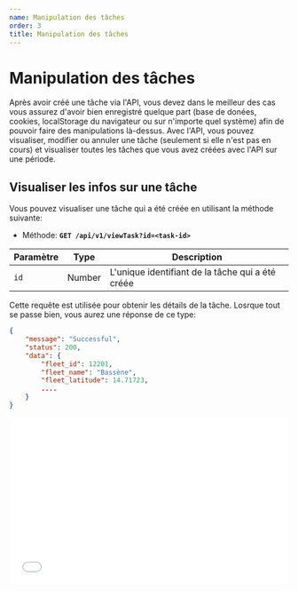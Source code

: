 ```yaml
---
name: Manipulation des tâches
order: 3
title: Manipulation des tâches
---
```


# Manipulation des tâches

Après avoir créé une tâche via l'API, vous devez dans le meilleur des cas vous assurez d'avoir bien enregistré quelque part (base de donées, cookies, localStorage du navigateur ou sur n'importe quel système) afin de pouvoir faire des manipulations là-dessus. Avec l'API, vous pouvez visualiser, modifier ou annuler une tâche (seulement si elle n'est pas en cours) et visualiser toutes les tâches que vous avez créées avec l'API sur une période.

## Visualiser les infos sur une tâche

Vous pouvez visualiser une tâche qui a été créée en utilisant la méthode suivante:

- Méthode: **`GET /api/v1/viewTask?id=<task-id>`**

| Paramètre | Type   | Description                                      |
| --------- | ------ | ------------------------------------------------ |
| `id`      | Number | L'unique identifiant de la tâche qui a été créée |

Cette requête est utilisée pour obtenir les détails de la tâche. Losrque tout se passe bien, vous aurez une réponse de ce type:

```json
{
	"message": "Successful",
	"status": 200,
	"data": {
		"fleet_id": 12201,
		"fleet_name": "Bassène",
		"fleet_latitude": 14.71723,
		....
	}
}
```

<iframe
  src="//api.apiembed.com/?source=https://raw.githubusercontent.com/paps-app/request-api-exemple/master/GetTask.json&targets=shell:curl,node:unirest,java:unirest,python:requests,ruby:native,objc:nsurlsession,go:native,java:okhttp,node:native,javascript:jquery,php:http1,csharp:restsharp"
  frameborder="0"
  scrolling="no"
  width="100%"
  height="300px"
  seamless
/>

## Modifier les infos d'une tâche

Vous pouvez modifier une tâche losrque seulement celle-ci n'a pas encore commencé en changeant les mêmes infos que vous aviez soumises au moment de les créer donc les mêmes paramètres de création de tâche:

- Méthode: **`POST /api/v1/editTask`**

| Paramètre             | Type                                          | Description                                               |
| --------------------- | --------------------------------------------- | --------------------------------------------------------- |
| `id`                  | `String`                                      | ID de la tâche à modifier                                 |
| `jobPickupAddress`    | [Geoplace](/#types-et-formats-des-donnees)    | Nom du contact chez qui le ramassage doit être effectué   |
| `jobPickupPhone`      | [PhoneNumber](/#types-et-formats-des-donnees) | Numéro de téléphone de l'expediteur                       |
| `customerPhone`       | [PhoneNumber](/#types-et-formats-des-donnees) | Numéro de téléphone du destinataire                       |
| `jobPickupDatetime`   | [Datetime](/#types-et-formats-des-donnees)    | Heure/date à laquelle la course doit être prise en charge |
| `jobDeliveryDatetime` | [Datetime](/#types-et-formats-des-donnees)    | Heure/date à laquelle la course est terminée              |
| `customerAddress`     | [Geoplace](/#types-et-formats-des-donnees)    | Adresse du destinataire                                   |
| `customerUsername`    | String                                        | Nom du destinataire                                       |

<iframe
  src="//api.apiembed.com/?source=https://raw.githubusercontent.com/paps-app/request-api-exemple/master/editTask.json&targets=shell:curl,node:unirest,java:unirest,python:requests,ruby:native,objc:nsurlsession,go:native,java:okhttp,node:native,javascript:jquery,php:http1,csharp:restsharp"
  frameborder="0"
  scrolling="no"
  width="100%"
  height="300px"
  seamless
/>

## Modifier les dates de début et fin d'une tâche

Vous pouvez modifier les dâtes et heures d'une tâche également losrque seulement celles-ci n'ont pas été encore entamées en soumettant leur ID dans un tableau et spécifiant `startTtime` et `endTime`.

- Méthode: **`POST /api/v1/updateTaskDatetime`**

| Paramètre   | Type                                       | Description                                                      |
| ----------- | ------------------------------------------ | ---------------------------------------------------------------- |
| `ids`       | Array[ids]                                 | Tous les ids dont on veut changer la date contenus dans un array |
| `startTime` | [Datetime](/#types-et-formats-des-donnees) | Nouvelle date/heure du commencement de la tâche                  |
| `endTime`   | [Datetime](/#types-et-formats-des-donnees) | Nouvelle date/heure de la fin de cette tâche                     |

<iframe
  src="//api.apiembed.com/?source=https://raw.githubusercontent.com/paps-app/request-api-exemple/master/updateTaskDatetime.json&targets=shell:curl,node:unirest,java:unirest,python:requests,ruby:native,objc:nsurlsession,go:native,java:okhttp,node:native,javascript:jquery,php:http1,csharp:restsharp"
  frameborder="0"
  scrolling="no"
  width="100%"
  height="300px"
  seamless
/>

## Annuler une tâche

Vous pouvez annuler une tâche en soumettant juste le ID de la tâche

- Méthode: **`POST /api/v1/cancelTask?id=<task-id>`**

| Paramètre | Type   | Description                                |
| --------- | ------ | ------------------------------------------ |
| `id`      | Number | L'unique identifiant de la tâche concernée |

<iframe
  src="//api.apiembed.com/?source=https://raw.githubusercontent.com/paps-app/request-api-exemple/master/cancelTask.json&targets=shell:curl,node:unirest,java:unirest,python:requests,ruby:native,objc:nsurlsession,go:native,java:okhttp,node:native,javascript:jquery,php:http1,csharp:restsharp"
  frameborder="0"
  scrolling="no"
  width="100%"
  height="300px"
  seamless
/>
